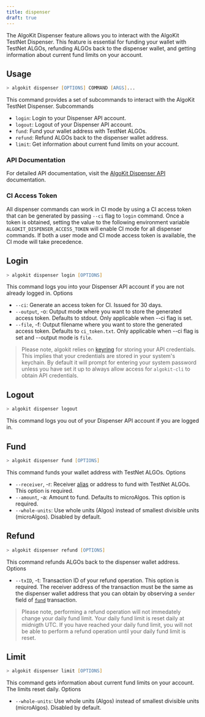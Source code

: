 ```yaml
---
title: dispenser
draft: true
---
```


The AlgoKit Dispenser feature allows you to interact with the AlgoKit TestNet Dispenser. This feature is essential for funding your wallet with TestNet ALGOs, refunding ALGOs back to the dispenser wallet, and getting information about current fund limits on your account.

## Usage

```zsh
> algokit dispenser [OPTIONS] COMMAND [ARGS]...
```

This command provides a set of subcommands to interact with the AlgoKit TestNet Dispenser.
Subcommands

- `login`: Login to your Dispenser API account.
- `logout`: Logout of your Dispenser API account.
- `fund`: Fund your wallet address with TestNet ALGOs.
- `refund`: Refund ALGOs back to the dispenser wallet address.
- `limit`: Get information about current fund limits on your account.

### API Documentation

For detailed API documentation, visit the [AlgoKit Dispenser API](https://github.com/algorandfoundation/algokit/blob/main/docs/testnet_api.md) documentation.

### CI Access Token

All dispenser commands can work in CI mode by using a CI access token that can be generated by passing `--ci` flag to `login` command. Once a token is obtained, setting the value to the following environment variable `ALGOKIT_DISPENSER_ACCESS_TOKEN` will enable CI mode for all dispenser commands. If both a user mode and CI mode access token is available, the CI mode will take precedence.

## Login

```zsh
> algokit dispenser login [OPTIONS]
```

This command logs you into your Dispenser API account if you are not already logged in.
Options

- `--ci`: Generate an access token for CI. Issued for 30 days.
- `--output`, -o: Output mode where you want to store the generated access token. Defaults to stdout. Only applicable when --ci flag is set.
- `--file`, -f: Output filename where you want to store the generated access token. Defaults to `ci_token.txt`. Only applicable when --ci flag is set and --output mode is `file`.

> Please note, algokit relies on [keyring](https://pypi.org/project/keyring/) for storing your API credentials. This implies that your credentials are stored in your system's keychain. By default it will prompt for entering your system password unless you have set it up to always allow access for `algokit-cli` to obtain API credentials.

## Logout

```zsh
> algokit dispenser logout
```

This command logs you out of your Dispenser API account if you are logged in.

## Fund

```zsh
> algokit dispenser fund [OPTIONS]
```

This command funds your wallet address with TestNet ALGOs.
Options

- `--receiver`, -r: Receiver [alias](./tasks/wallet.mdx#add) or address to fund with TestNet ALGOs. This option is required.
- `--amount`, -a: Amount to fund. Defaults to microAlgos. This option is required.
- `--whole-units`: Use whole units (Algos) instead of smallest divisible units (microAlgos). Disabled by default.

## Refund

```zsh
> algokit dispenser refund [OPTIONS]
```

This command refunds ALGOs back to the dispenser wallet address.
Options

- `--txID`, -t: Transaction ID of your refund operation. This option is required. The receiver address of the transaction must be the same as the dispenser wallet address that you can obtain by observing a `sender` field of [`fund`](#fund) transaction.

> Please note, performing a refund operation will not immedately change your daily fund limit. Your daily fund limit is reset daily at midnigth UTC. If you have reached your daily fund limit, you will not be able to perform a refund operation until your daily fund limit is reset.

## Limit

```zsh
> algokit dispenser limit [OPTIONS]
```

This command gets information about current fund limits on your account. The limits reset daily.
Options

- `--whole-units`: Use whole units (Algos) instead of smallest divisible units (microAlgos). Disabled by default.
